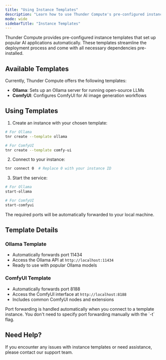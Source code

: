 ```yaml
---
title: "Using Instance Templates"
description: "Learn how to use Thunder Compute's pre-configured instance templates for popular AI applications"
mode: wide
sidebarTitle: "Instance Templates"
---
```


Thunder Compute provides pre-configured instance templates that set up popular AI applications automatically. These templates streamline the deployment process and come with all necessary dependencies pre-installed.

## Available Templates

Currently, Thunder Compute offers the following templates:

- **Ollama**: Sets up an Ollama server for running open-source LLMs
- **ComfyUI**: Configures ComfyUI for AI image generation workflows

## Using Templates

1. Create an instance with your chosen template:

```bash
# For Ollama
tnr create --template ollama

# For ComfyUI
tnr create --template comfy-ui
```

2. Connect to your instance:

```bash
tnr connect 0  # Replace 0 with your instance ID
```

3. Start the service:

```bash
# For Ollama
start-ollama

# For ComfyUI
start-comfyui
```

The required ports will be automatically forwarded to your local machine.

## Template Details

### Ollama Template

- Automatically forwards port 11434
- Access the Ollama API at `http://localhost:11434`
- Ready to use with popular Ollama models

### ComfyUI Template

- Automatically forwards port 8188
- Access the ComfyUI interface at `http://localhost:8188`
- Includes common ComfyUI nodes and extensions

<Note>
  Port forwarding is handled automatically when you connect to a template
  instance. You don't need to specify port forwarding manually with the `-t`
  flag.
</Note>

## Need Help?

If you encounter any issues with instance templates or need assistance, please contact our support team.
